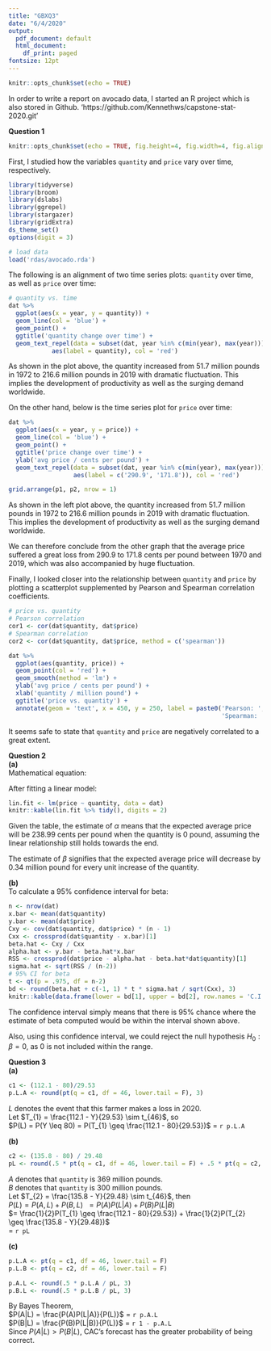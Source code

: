 ```yaml
---
title: "GBXQ3"
date: "6/4/2020"
output:
  pdf_document: default
  html_document:
    df_print: paged
fontsize: 12pt
---
```


```r
knitr::opts_chunk$set(echo = TRUE)
```


In order to write a report on avocado data, I started an R project which is also stored in Github. 'https://github.com/Kennethws/capstone-stat-2020.git'

**Question 1**

```r
knitr::opts_chunk$set(echo = TRUE, fig.height=4, fig.width=4, fig.align='center')
```

First, I studied how the variables `quantity` and `price` vary over time, respectively. 

```r
library(tidyverse)
library(broom)
library(dslabs)
library(ggrepel)
library(stargazer)
library(gridExtra)
ds_theme_set()
options(digit = 3)

# load data
load('rdas/avocado.rda')
```

The following is an alignment of two time series plots: `quantity` over time, as well as `price` over time:\


```r
# quantity vs. time
dat %>% 
  ggplot(aes(x = year, y = quantity)) +
  geom_line(col = 'blue') +
  geom_point() +
  ggtitle('quantity change over time') +
  geom_text_repel(data = subset(dat, year %in% c(min(year), max(year))),
            aes(label = quantity), col = 'red')

```
As shown in the plot above, the quantity increased from 51.7 million pounds in 1972 to 216.6 million pounds in 2019 with dramatic fluctuation. This implies the development of productivity as well as the surging demand worldwide.\

On the other hand, below is the time series plot for `price` over time:\

```r
dat %>% 
  ggplot(aes(x = year, y = price)) +
  geom_line(col = 'blue') +
  geom_point() +
  ggtitle('price change over time') +
  ylab('avg price / cents per pound') +
  geom_text_repel(data = subset(dat, year %in% c(min(year), max(year))),
                  aes(label = c('290.9', '171.8')), col = 'red')

grid.arrange(p1, p2, nrow = 1)
```
As shown in the left plot above, the quantity increased from 51.7 million pounds in 1972 to 216.6 million pounds in 2019 with dramatic fluctuation. This implies the development of productivity as well as the surging demand worldwide.

We can therefore conclude from the other graph that the average price suffered a great loss from 290.9 to 171.8 cents per pound between 1970 and 2019, which was also accompanied by huge fluctuation. 

Finally, I looked closer into the relationship between `quantity` and `price` by plotting a scatterplot supplemented by Pearson and Spearman correlation coefficients.

```r
# price vs. quantity
# Pearson correlation
cor1 <- cor(dat$quantity, dat$price)
# Spearman correlation
cor2 <- cor(dat$quantity, dat$price, method = c('spearman'))

dat %>% 
  ggplot(aes(quantity, price)) +
  geom_point(col = 'red') +
  geom_smooth(method = 'lm') +
  ylab('avg price / cents per pound') +
  xlab('quantity / million pound') +
  ggtitle('price vs. quantity') +
  annotate(geom = 'text', x = 450, y = 250, label = paste0('Pearson: ', round(cor1, 2), '\n',
                                                           'Spearman: ', round(cor2, 2)))
```
It seems safe to state that `quantity` and `price` are negatively correlated to a great extent.

**Question 2** \
**(a)**\
Mathematical equation: 
\begin{equation}
  E(Y|X = x) = {\beta}x + \alpha
\end{equation}

After fitting a linear model:

```r
lin.fit <- lm(price ~ quantity, data = dat)
knitr::kable(lin.fit %>% tidy(), digits = 2)
```

Given the table, the estimate of $\alpha$ means that the expected average price will be 238.99 cents per pound when the quantity is 0 pound, assuming the linear relationship still holds towards the end.

The estimate of $\beta$ signifies that the expected average price will decrease by 0.34 million pound for every unit increase of the quantity.

**(b)** \
To calculate a 95% confidence interval for beta:

```r
n <- nrow(dat)
x.bar <- mean(dat$quantity)
y.bar <- mean(dat$price)
Cxy <- cov(dat$quantity, dat$price) * (n - 1)
Cxx <- crossprod(dat$quantity - x.bar)[1]
beta.hat <- Cxy / Cxx
alpha.hat <- y.bar - beta.hat*x.bar
RSS <- crossprod(dat$price - alpha.hat - beta.hat*dat$quantity)[1]
sigma.hat <- sqrt(RSS / (n-2))
# 95% CI for beta
t <- qt(p = .975, df = n-2)
bd <- round(beta.hat + c(-1, 1) * t * sigma.hat / sqrt(Cxx), 3)
knitr::kable(data.frame(lower = bd[1], upper = bd[2], row.names = 'C.I.'))
```

The confidence interval simply means that there is 95% chance where the estimate of beta computed would be within the interval shown above.

Also, using this confidence interval, we could reject the null hypothesis $H_{0}: \beta=0$, as 0 is not included within the range.

**Question 3**\
**(a)**

```r
c1 <- (112.1 - 80)/29.53
p.L.A <- round(pt(q = c1, df = 46, lower.tail = F), 3)
```

$L$ denotes the event that this farmer makes a loss in 2020.\
Let $T_{1} = \frac{112.1 - Y}{29.53} \sim t_{46}$, so\
$P(L) = P(Y \leq 80) = P(T_{1} \geq \frac{112.1 - 80}{29.53})$ = `r p.L.A`

**(b)**

```r
c2 <- (135.8 - 80) / 29.48
pL <- round(.5 * pt(q = c1, df = 46, lower.tail = F) + .5 * pt(q = c2, df = 46, lower.tail = F), 3)
```


$A$ denotes that `quantity` is 369 million pounds.\
$B$ denotes that `quantity` is 300 million pounds.\
Let $T_{2} = \frac{135.8 - Y}{29.48} \sim t_{46}$, then\
$P(L) = P(A,L) + P(B,L)$\ 
$= P(A)P(L|A) + P(B)P(L|B)$\
$= \frac{1}{2}P(T_{1} \geq \frac{112.1 - 80}{29.53}) + \frac{1}{2}P(T_{2} \geq \frac{135.8 - Y}{29.48})$\
$=$ `r pL`

**(c)**

```r
p.L.A <- pt(q = c1, df = 46, lower.tail = F)
p.L.B <- pt(q = c2, df = 46, lower.tail = F)

p.A.L <- round(.5 * p.L.A / pL, 3)
p.B.L <- round(.5 * p.L.B / pL, 3)
```

By Bayes Theorem,\
$P(A|L) = \frac{P(A)P(L|A)}{P(L)}$ = `r p.A.L` \
$P(B|L) = \frac{P(B)P(L|B)}{P(L)}$ = `r 1 - p.A.L` \
Since $P(A|L) > P(B|L)$, CAC's forecast has the greater probability of being correct.

